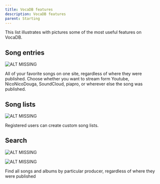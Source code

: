 ---
title: VocaDB features
description: VocaDB features
parent: Starting
---

This list illustrates with pictures some of the most useful features on VocaDB.

## Song entries
![ALT MISSING](public/images/vocadb-features/multi-source.png)

All of your favorite songs on one site, regardless of where they were published. Choose whether you want to stream form Youtube, NicoNicoDouga, SoundCloud, piapro, or wherever else the song was published.

## Song lists
![ALT MISSING](public/images/vocadb-features/songlist.png)

Registered users can create custom song lists.

## Search
![ALT MISSING](public/images/vocadb-features/songs-by-artist.png)

![ALT MISSING](public/images/vocadb-features/albums-by-artist.png)

Find all songs and albums by particular producer, regardless of where they were published